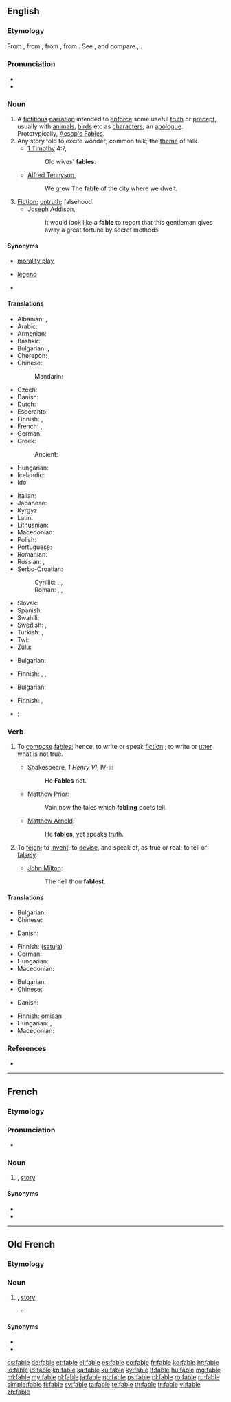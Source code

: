 ==English==
{{wikipedia}}

===Etymology===
From {{etyl|enm|en}}, from {{etyl|fro|en}} {{term|fable|lang=fro}}, from {{etyl|la|en}} {{term|fabula|lang=la}}, from {{term|fari||to speak, say|lang=la}}. See {{term|Ban}}, and compare {{term|fabulous|lang=en}}, {{term|fame|lang=en}}.

===Pronunciation===
* {{audio|en-us-fable.ogg|Audio (US)}}
* {{rhymes|eɪbəl}}

===Noun===
{{en-noun}}

# A [[fictitious]] [[narration]] intended to [[enforce]] some useful [[truth]] or [[precept]], usually with [[animals]], [[birds]] etc as [[characters]]; an [[apologue]]. Prototypically, [[w:Aesop's Fables|Aesop's Fables]].
# Any story told to excite wonder; common talk; the [[theme]] of talk.
#* [[w:First Epistle to Timothy|1 Timothy]] 4:7,
#*: Old wives' '''fables'''.
#* [[w:Alfred Tennyson, 1st Baron Tennyson|Alfred Tennyson]],
#*: We grew The '''fable''' of the city where we dwelt.
# [[fiction|Fiction]]; [[untruth]]; falsehood.
#* [[w:Joseph Addison|Joseph Addison]],
#*: It would look like a '''fable''' to report that this gentleman gives away a great fortune by secret methods.

====Synonyms====
* {{sense|fiction to enforce a useful precept}} [[morality play]]
* {{sense|story to excite wonder}} [[legend]]
* {{sense|falsehood}}

====Translations====
{{trans-top|fictitious narration to enforce some useful truth or precept}}
* Albanian: {{t-|sq|fabul|f}}, {{t-|sq|përrallë|f}}
* Arabic: {{t-|ar|أسطورة|f|tr='usTuura|sc=Arab}}
* Armenian: {{t+|hy|առակ|tr=aṙak|sc=Armn}}
* Bashkir: {{tø|ba|мәҫәл|tr=mäθäl|sc=Cyrl}}
* Bulgarian: {{t+|bg|басня|f|tr=básnja|sc=Cyrl}}, {{t+|bg|притча|f|tr=prítča|sc=Cyrl}}
* Cherepon: {{tø|cpn|anansesem}}
* Chinese:
*: Mandarin: {{t-|cmn|寓言|tr=yùyán|sc=Hani}}
* Czech: {{t+|cs|bajka|f}}
* Danish: {{t-|da|fabel}}
* Dutch: {{t+|nl|fabel|f}}
* Esperanto: {{t-|eo|fabelo}}
* Finnish: {{t+|fi|satu}}, {{t-|fi|taru}}
* French: {{t+|fr|conte|m}}, {{t+|fr|fable|f}}
* German: {{t+|de|Fabel|f}}
* Greek: {{t+|el|μύθος|m|tr=mýthos|sc=Grek}}
*: Ancient: {{tø|grc|μῦθος|m|tr=muthos|sc=polytonic}}
* Hungarian: {{t+|hu|mese}}
* Icelandic: {{t-|is|dæmisaga|f}}
* Ido: {{t+|io|fablo}}
{{trans-mid}}
* Italian: {{t+|it|fiaba|m}}
* Japanese: {{t+|ja|寓言|tr=ぐうげん, gūgen}}
* Kyrgyz: {{t-|kk|тамсил}}
* Latin: {{t-|la|fabulatio}}
* Lithuanian: {{t+|lt|pasakėčia|f}}
* Macedonian: {{t-|mk|басна|f|tr=básna|sc=Cyrl}}
* Polish: {{t+|pl|bajka}}
* Portuguese: {{t+|pt|fábula|f}}
* Romanian: {{t-|ro|poveste}}
* Russian: {{t+|ru|басня|f|tr=básnja|sc=Cyrl}}, {{t+|ru|притча|f|tr=prítča|sc=Cyrl}}
* Serbo-Croatian:
*: Cyrillic: {{t-|sh|басна}}, {{t-|sh|сказна}}, {{t-|sh|бајка|f|alt=бајка}}
*: Roman: {{t-|sh|basna}}, {{t-|sh|skazna}}, {{t-|sh|bajka|f|alt=bȃjka}}
* Slovak: {{t-|sk|rozprávka}}
* Spanish: {{t+|es|fábula|f}}
* Swahili: {{t+|sw|hadithi}}
* Swedish: {{t+|sv|saga}}, {{t+|sv|berättelse}}
* Turkish: {{t+|tr|fabl}}, {{t+|tr|öykünce}}
* Twi: {{t-|tw|anansesem}}
* Zulu: {{t-|zu|inganekwane|c9|c10}}
{{trans-bottom}}

{{trans-top|story told to excite wonder}}
* Bulgarian: {{t+|bg|измислица|f|sc=Cyrl}}
{{trans-mid}}
* Finnish: {{t+|fi|tarina}}, {{t+|fi|juttu}}, {{t-|fi|taru}}
{{trans-bottom}}

{{trans-top|fiction, untruth, falsehood}}
* Bulgarian: {{t+|bg|измислица|f|sc=Cyrl}}
{{trans-mid}}
* Finnish: {{t+|fi|vale}}, {{t-|fi|taru}}
{{trans-bottom}}

{{checktrans-top}}
* {{ttbc|he}}: {{t+|he|ספור|sc=Hebr}}
{{trans-mid}}
{{trans-bottom}}

===Verb===
{{en-verb|fabl|ing}}

# {{context|intransitive|archaic|lang=en}} To [[compose]] [[fables]]; hence, to write or speak [[fiction]] ; to write or [[utter]] what is not true.
#* Shakespeare, ''1 Henry VI'', IV-ii:
#*: He '''Fables''' not.
#* [[w:Matthew Prior|Matthew Prior]]:
#*: Vain now the tales which '''fabling''' poets tell.
#* [[w:Matthew Arnold|Matthew Arnold]]:
#*: He '''fables''', yet speaks truth.
# {{context|transitive|archaic|lang=en}} To [[feign]]; to [[invent]]; to [[devise]], and speak of, as true or real; to tell of [[falsely]].
#* [[w:John Milton|John Milton]]:
#*: The hell thou '''fablest'''.

====Translations====
{{trans-top|compose fables}}
* Bulgarian: {{t-|bg|съчинявам басни|sc=Cyrl}}
* Chinese:
*: {{trreq|cmn}}
* Danish: {{t-|da|fable}}
{{trans-mid}}
* Finnish: {{t+|fi|sepittää}} ([[satu#Finnish|satuja]])
* German: {{t+|de|fabulieren}}
* Hungarian: {{t-|hu|mesél}}
* Macedonian: {{t-|mk|фабулира|tr=fabulíra|sc=Cyrl}}
{{trans-bottom}}

{{trans-top|tell of falsely}}
* Bulgarian: {{t+|bg|измислям|sc=Cyrl}}
* Chinese:
*: {{trreq|cmn}}
* Danish: {{t-|da|fabulere}}
{{trans-mid}}
* Finnish: {{t+|fi|puhua}} [[oma#Finnish|omiaan]]
* Hungarian: {{t+|hu|költ}}, {{t-|hu|kohol}}
* Macedonian: {{t-|mk|измислува|tr=izmísluva|sc=Cyrl}}
{{trans-bottom}}

===References===
* {{R:Webster 1913}}
{{Webster 1913}}

----

==French==

===Etymology===
{{etyl|la|fr}} {{term|fabula|lang=la}}

===Pronunciation===
* {{audio|Fr-fable.ogg|Audio}}

===Noun===
{{fr-noun|f}}

# {{l|en|fable}}, [[story]]

====Synonyms====
* {{l|fr|conte}}
* {{l|fr|histoire}}

----

==Old French==

===Etymology===
{{etyl|la|fro}} {{term|fabula|lang=la}}

===Noun===
{{fro-noun|f}}

# {{l|en|fable}}, [[story]]
#* {{quote-book|circa 1250|title=[[s:fr:Ci encoumence la lections d'ypocrisie et d'umilité|Ci encoumence la lections d'ypocrisie et d'umilité]]|author=[[wikipedia:Rutebeuf|Rutebeuf]]|passage=Ne vos wel faire longue '''fable'''|translation=I don't want to tell you a long story}}

====Synonyms====
* {{l/fro|conte}}
* {{l/fro|estoire}}

[[cs:fable]]
[[de:fable]]
[[et:fable]]
[[el:fable]]
[[es:fable]]
[[eo:fable]]
[[fr:fable]]
[[ko:fable]]
[[hr:fable]]
[[io:fable]]
[[id:fable]]
[[kn:fable]]
[[ka:fable]]
[[ku:fable]]
[[ky:fable]]
[[lt:fable]]
[[hu:fable]]
[[mg:fable]]
[[ml:fable]]
[[my:fable]]
[[nl:fable]]
[[ja:fable]]
[[no:fable]]
[[ps:fable]]
[[pl:fable]]
[[ro:fable]]
[[ru:fable]]
[[simple:fable]]
[[fi:fable]]
[[sv:fable]]
[[ta:fable]]
[[te:fable]]
[[th:fable]]
[[tr:fable]]
[[vi:fable]]
[[zh:fable]]